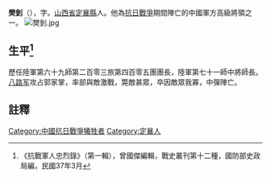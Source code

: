 '''樊釗'''（{{bd|？年||1940年|5月|}}），字。[[山西省|山西省]][[定襄縣|定襄縣]]人。他為[[抗日戰爭|抗日戰爭]]期間陣亡的中國軍方高級將領之一。
[[File:樊釗.jpg|thumb]]

== 生平<ref>《抗戰軍人忠烈錄》（第一輯），曾國傑編輯，戰史叢刊第十二種，國防部史政局編，民國37年3月</ref> ==
歷任陸軍第六十九師第二百零三旅第四百零五團團長，陸軍第七十一師中將師長。[[八路军|八路军]]攻占郭家掌，率部與敵激戰，斃敵甚眾，卒因敵眾我寡，中彈陣亡。
==註釋==
{{reflist}}
[[Category:中國抗日戰爭犧牲者|Category:中國抗日戰爭犧牲者]]
[[Category:定襄人|Category:定襄人]]